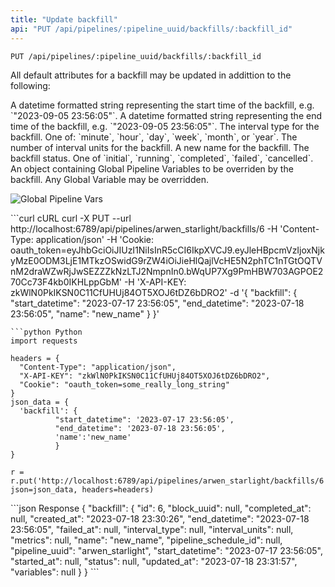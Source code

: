 ```yaml
---
title: "Update backfill"
api: "PUT /api/pipelines/:pipeline_uuid/backfills/:backfill_id"
---
```

`PUT /api/pipelines/:pipeline_uuid/backfills/:backfill_id`

All default attributes for a backfill may be updated in addittion to the following:

<ParamField query="start_datetime" type="string">
  A datetime formatted string representing the start time of the backfill, e.g. `"2023-09-05 23:56:05"`.
</ParamField>
<ParamField query="end_datetime" type="">
  A datetime formatted string representing the end time of the backfill, e.g. `"2023-09-05 23:56:05"`.
</ParamField>
<ParamField query="interval_type" type="string">
  The interval type for the backfill. One of: `minute`, `hour`, `day`, `week`, `month`, or `year`.
</ParamField>
<ParamField query="interval_units" type="integer">
  The number of interval units for the backfill.
</ParamField>
<ParamField query="name" type="string">
  A new name for the backfill.
</ParamField>
<ParamField query="status" type="status">
  The backfill status. One of `initial`, `running`, `completed`, `failed`, `cancelled`.
</ParamField>
<ParamField query="variables" type="object">
  An object containing Global Pipeline Variables to be overriden by the backfill. Any Global Variable may be overridden.
</ParamField>

![Global Pipeline Vars](https://github.com/getbigbytes/assets/blob/main/pipeline-variables.png?raw=True)

<RequestExample>
  ```curl cURL
  curl -X PUT
  --url http://localhost:6789/api/pipelines/arwen_starlight/backfills/6
  -H 'Content-Type: application/json'
  -H 'Cookie: oauth_token=eyJhbGciOiJIUzI1NiIsInR5cCI6IkpXVCJ9.eyJleHBpcmVzIjoxNjkyMzE0ODM3LjE1MTkzOSwidG9rZW4iOiJieHlQajlVcHE5N2phTC1nTGtOQTVnM2draWZwRjJwSEZZZkNzLTJ2NmpnIn0.bWqUP7Xg9PmHBW703AGPOE270Cc73F4kb0IKHLppGbM'
  -H 'X-API-KEY: zkWlN0PkIKSN0C11CfUHUj84OT5XOJ6tDZ6bDRO2' 
  -d '{
    "backfill": {
      "start_datetime": "2023-07-17 23:56:05",
      "end_datetime": "2023-07-18 23:56:05",
      "name": "new_name"
    }
  }' 

  ```
  ```python Python
  import requests

  headers = {
    "Content-Type": "application/json",
    "X-API-KEY": "zkWlN0PkIKSN0C11CfUHUj84OT5XOJ6tDZ6bDRO2",
    "Cookie": "oauth_token=some_really_long_string"
  }  
  json_data = {
    'backfill': {
            "start_datetime": '2023-07-17 23:56:05',
            "end_datetime": '2023-07-18 23:56:05',
            'name':'new_name'
            }
  }

  r = r.put('http://localhost:6789/api/pipelines/arwen_starlight/backfills/6', json=json_data, headers=headers)
  ```
</RequestExample>
<ResponseExample>
```json Response
{
  "backfill": {
    "id": 6,
    "block_uuid": null,
    "completed_at": null,
    "created_at": "2023-07-18 23:30:26",
    "end_datetime": "2023-07-18 23:56:05",
    "failed_at": null,
    "interval_type": null,
    "interval_units": null,
    "metrics": null,
    "name": "new_name",
    "pipeline_schedule_id": null,
    "pipeline_uuid": "arwen_starlight",
    "start_datetime": "2023-07-17 23:56:05",
    "started_at": null,
    "status": null,
    "updated_at": "2023-07-18 23:31:57",
    "variables": null
  }
}
```
</ResponseExample>
